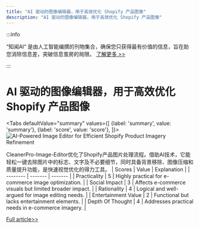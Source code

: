 ```yaml
---
title: "AI 驱动的图像编辑器，用于高效优化 Shopify 产品图像"
description: "AI 驱动的图像编辑器，用于高效优化 Shopify 产品图像"
---
```



:::info

“知闻AI“ 是由人工智能编撰的刊物集合，确保您只获得最有价值的信息，旨在助您消除信息差，突破信息茧房的局限。  [了解更多 >>](/zh-Hans/docs/guides)

:::

# AI 驱动的图像编辑器，用于高效优化 Shopify 产品图像


<Tabs
	defaultValue="summary"
	values={[
	{label: 'summary', value: 'summary'},
	{label: 'score', value: 'score'},
]}>
<TabItem value="summary">
<img
  src="https://image.informedainews.com/2024/06/09/To-Irm-1717900369-0.jpg"
  alt="AI-Powered Image Editor for Efficient Shopify Product Imagery Refinement"
/>



CleanerPro-Image-Editor优化了Shopify产品图片处理流程。借助AI技术，它能轻松一键去除图片中的标志、文字及不必要细节，同时具备背景移除、图像压缩和质量提升功能，是快速视觉优化的得力工具。
</TabItem>
<TabItem value="score">
	| Scores     | Value   | Explanation |
	| -------- | ------- | ------- |
	| Practicality  | 5    | Highly practical for e-commerce image optimization.    |
	| Social Impact | 3     | Affects e-commerce visuals but limited broader impact.    |
	| Rationality    | 4    | Logical and well-argued for image editing needs.    |
	| Entertainment Value    | 2    | Functional but lacks entertainment elements.    |
	| Depth Of Thought    | 4    | Addresses practical needs in e-commerce imagery.    |
</TabItem>
</Tabs>

[Full article>>](https://www.producthunt.com/posts/cleanerpro-image-editor)
